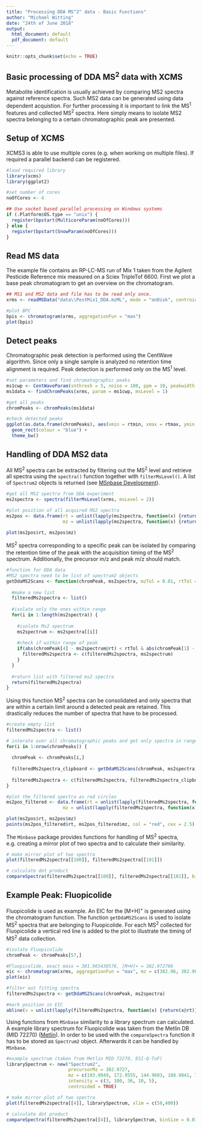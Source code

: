 ```yaml
---
title: "Processing DDA MS^2^ data - Basic Functions"
author: "Michael Witting"
date: "24th of June 2018"
output:
  html_document: default
  pdf_document: default
---
```


```r
knitr::opts_chunk$set(echo = TRUE)
```

## Basic processing of DDA MS^2^ data with XCMS

Metabolite identification is usually achieved by comparing MS2 spectra against reference spectra. Such MS2 data can be generated using data dependent acquistion. For further processing it is important to link the MS^1^ features and collected MS^2^ spectra. Here simply means to isolate MS2 spectra belonging to a certain chromatographic peak are presented.

## Setup of XCMS

XCMS3 is able to use multiple cores (e.g. when working on multiple files). If required a parallel backend can be registered.
```r
#load required library
library(xcms)
library(ggplot2)

#set number of cores
noOfCores <- 4

## Use socket based parallel processing on Windows systems
if (.Platform$OS.type == "unix") {
  register(bpstart(MulticoreParam(noOfCores)))
} else {
  register(bpstart(SnowParam(noOfCores)))
}
```

## Read MS data

The example file contains an RP-LC-MS run of Mix 1 taken from the Agilent Pesticide Reference mix measured on a Sciex TripleTof 6600. First we plot a base peak chromatogram to get an overview on the chromatogram.
```r
## MS1 and MS2 data and file has to be read only once.
xrms <- readMSData("data\\PestMix1_DDA.mzML", mode = "onDisk", centroided = TRUE)

#plot BPC
bpis <- chromatogram(xrms, aggregationFun = "max")
plot(bpis)
```

## Detect peaks

Chromatographic peak detection is performed using the CentWave algorithm. Since only a single sample is analyzed no retention time alignment is required. Peak detection is performed only on the MS^1^ level.

```r
#set parameters and find chromatographic peaks
ms1cwp <- CentWaveParam(snthresh = 5, noise = 100, ppm = 10, peakwidth = c(3,30))
ms1data <- findChromPeaks(xrms, param = ms1cwp, msLevel = 1)

#get all peaks
chromPeaks <- chromPeaks(ms1data)

#check detected peaks
ggplot(as.data.frame(chromPeaks), aes(xmin = rtmin, xmax = rtmax, ymin = mzmin, ymax = mzmax)) +
  geom_rect(colour = "blue") +
  theme_bw()

```

## Handling of DDA MS2 data

All MS^2^ spectra can be extracted by filtering out the MS^2^ level and retrieve all spectra using the <code>spectra()</code> function together with <code>filterMsLevel()</code>. A list of <code>Spectrum2</code> objects is returned (see [MSnbase Development](https://www.bioconductor.org/packages/devel/bioc/vignettes/MSnbase/inst/doc/MSnbase-development.html#27_spectrum_et_al:_classes_for_ms_spectra)).

```r
#get all MS2 spectra from DDA experiment
ms2spectra <- spectra(filterMsLevel(xrms, msLevel = 2))

#plot position of all acquired MS2 spectra
ms2pos <- data.frame(rt = unlist(lapply(ms2spectra, function(x) {return(x@rt)})),
                     mz = unlist(lapply(ms2spectra, function(x) {return(x@precursorMz)})))

plot(ms2pos$rt, ms2pos$mz)
```

MS^2^ spectra corresponding to a specific peak can be isolated by comparing the retention time of the peak with the acquisition timing of the MS^2^ spectrum. Additionally, the precursor m/z and peak m/z should match.

```r
#function for DDA data
#MS2 spectra need to be list of spectrum2 objects
getDdaMS2Scans <- function(chromPeak, ms2spectra, mzTol = 0.01, rtTol = 30) {
  
  #make a new list
  filteredMs2spectra <- list()
  
  #isolate only the ones within range
  for(i in 1:length(ms2spectra)) {
    
    #isolate Ms2 spectrum
    ms2spectrum <- ms2spectra[[i]]
    
    #check if within range of peak
    if(abs(chromPeak[4] - ms2spectrum@rt) < rtTol & abs(chromPeak[1] - ms2spectrum@precursorMz) < mzTol) {
      filteredMs2spectra <- c(filteredMs2spectra, ms2spectrum)
    }
  }
  
  #return list with filtered ms2 spectra
  return(filteredMs2spectra)
}

```

Using this function MS^2^ spectra can be consolidated and only spectra that are within a certain limit around a detected peak are retained. This drastically reduces the number of spectra that have to be processed.

```r
#create empty list
filteredMs2spectra <- list()

# interate over all chromatographic peaks and get only spectra in range of peaks
for(i in 1:nrow(chromPeaks)) {
  
  chromPeak <- chromPeaks[i,]
  
  filteredMs2spectra_clipboard <- getDdaMS2Scans(chromPeak, ms2spectra)
  
  filteredMs2spectra <- c(filteredMs2spectra, filteredMs2spectra_clipboard)
}

#plot the filtered spectra as red circles
ms2pos_filtered <- data.frame(rt = unlist(lapply(filteredMs2spectra, function(x) {return(x@rt)})),
                     mz = unlist(lapply(filteredMs2spectra, function(x) {return(x@precursorMz)})))

plot(ms2pos$rt, ms2pos$mz)
points(ms2pos_filtered$rt, ms2pos_filtered$mz, col = "red", cex = 2.5)
```

The <code>MSnbase</code> package provides functions for handling of MS^2^ spectra, e.g. creating a mirror plot of two spectra and to calculate their similarity.

```r
# make mirror plot of two spectra
plot(filteredMs2spectra[[100]], filteredMs2spectra[[101]])

# calculate dot product
compareSpectra(filteredMs2spectra[[100]], filteredMs2spectra[[101]], binSize = 0.01, fun = "dotproduct")
```


## Example Peak: Fluopicolide

Fluopicolide is used as example. An EIC for the [M+H]^+^ is generated using the chromatogram function. The function <code>getDdaMS2Scans</code> is used to isolate MS^2^ spectra that are belonging to Fluopicolide. For each MS^2^ collected for Fluopicolide a vertical red line is added to the plot to illustrate the timing of MS^2^ data collection.

```r
#isolate Fluopicolide
chromPeak <- chromPeaks[57,]

#Fluopicolide, exact mass = 381.965430576, [M+H]+ = 382.972706
eic <- chromatogram(xrms, aggregationFun = "max", mz = c(382.96, 382.98), rt = c(430,450))
plot(eic)

#filter out fitting spectra
filteredMs2spectra <- getDdaMS2Scans(chromPeak, ms2spectra)

#mark position in EIC
abline(v = unlist(lapply(filteredMs2spectra, function(x) {return(x@rt)})), col = "red")
```

Using functions from <code>MSnbase</code> similarity to a library spectrum can calculated. A example library spectrum for Fluopicolide was taken from the Metlin DB (MID 72270) ([Metlin](https://metlin.scripps.edu/)). In order to be used with the <code>compareSpectra</code> function it has to be stored as <code>Spectrum2</code> object. Afterwards it can be handled by <code>MSnbase</code>.

```r
#example spectrum (taken from Metlin MID 72270, ESI-Q-ToF)
librarySpectrum <- new("Spectrum2",
                       precursorMz = 382.9727,
                       mz = c(193.9949, 172.9555, 144.9603, 108.9841, 74.0161),
                       intensity = c(3, 100, 36, 10, 5),
                       centroided = TRUE)

# make mirror plot of two spectra
plot(filteredMs2spectra[[4]], librarySpectrum, xlim = c(50,400))

# calculate dot product
compareSpectra(filteredMs2spectra[[4]], librarySpectrum, binSize = 0.01, fun = "dotproduct")


```

